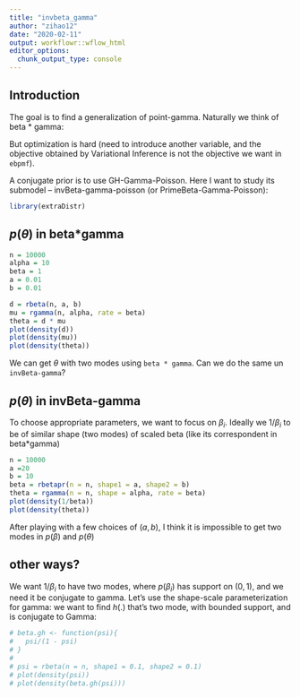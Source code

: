```yaml
---
title: "invbeta_gamma"
author: "zihao12"
date: "2020-02-11"
output: workflowr::wflow_html
editor_options:
  chunk_output_type: console
---
```


## Introduction
The goal is to find a generalization of point-gamma. Naturally we think of beta * gamma:
\begin{align}
& x_i \sim \text{Pois}(\theta_i)\\
& \theta_i = d_i \mu_i\\
& \mu_i \sim \text{Ga}(\alpha, \beta)\\
& d_i \sim \text{Beta}(a, b)
\end{align}



But optimization is hard (need to introduce another variable, and the objective obtained by Variational Inference is not the objective we want in `ebpmf`). 

A conjugate prior is to use GH-Gamma-Poisson. Here I want to study its submodel -- invBeta-gamma-poisson (or PrimeBeta-Gamma-Poisson):

\begin{align}
& x_i \sim \text{Pois}(\theta_i)\\
& \theta_i \sim \text{Ga}(\alpha, \beta_i)\\
& \beta_i \sim \text{invBeta}(a, b)
\end{align}

```r
library(extraDistr)
```


## $p(\theta)$ in beta*gamma
```r
n = 10000
alpha = 10
beta = 1
a = 0.01
b = 0.01

d = rbeta(n, a, b)
mu = rgamma(n, alpha, rate = beta)
theta = d * mu
plot(density(d))
plot(density(mu))
plot(density(theta))
```
We can get $\theta$ with two modes using `beta * gamma`. Can we do the same un `invBeta-gamma`?

## $p(\theta)$ in invBeta-gamma
To choose appropriate parameters, we want to focus on $\beta_i$. Ideally we $1/\beta_i$ to be of similar shape (two modes) of scaled beta (like its correspondent in beta*gamma)
```r
n = 10000
a =20
b = 10
beta = rbetapr(n = n, shape1 = a, shape2 = b)
theta = rgamma(n = n, shape = alpha, rate = beta)
plot(density(1/beta))
plot(density(theta))
```
After playing with a few choices of $(a, b)$, I think it is impossible to get two modes in $p(\beta)$ and $p(\theta)$

## other ways?
We want $1/\beta_i$ to have two modes, where $p(\beta_i)$ has support on $(0,1)$, and we need it be conjugate to gamma. Let's use the shape-scale parameterization for gamma: we want to find $h(.)$ that's two mode, with bounded support,  and is conjugate to Gamma:

\begin{align}
& x_i \sim \text{Pois}(\theta_i)\\
& \theta_i \sim \text{Ga}(\alpha, d_i)\\
& d_i \sim h(.)
\end{align}

```r
# beta.gh <- function(psi){
#   psi/(1 - psi)
# }
# 
# psi = rbeta(n = n, shape1 = 0.1, shape2 = 0.1)
# plot(density(psi))
# plot(density(beta.gh(psi)))
```

